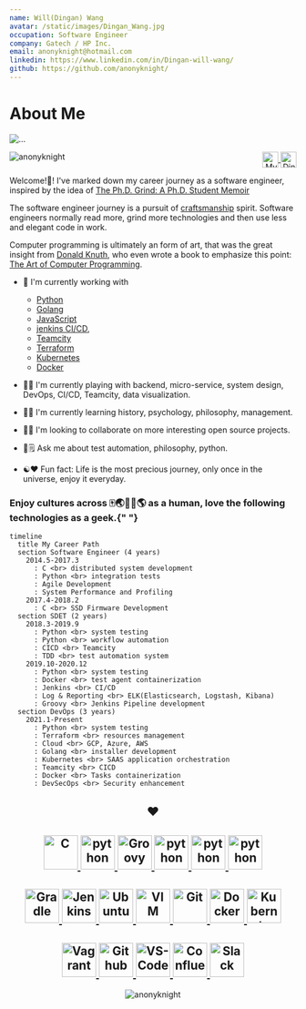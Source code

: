 ```yaml
---
name: Will(Dingan) Wang
avatar: /static/images/Dingan_Wang.jpg
occupation: Software Engineer
company: Gatech / HP Inc.
email: anonyknight@hotmail.com
linkedin: https://www.linkedin.com/in/Dingan-will-wang/
github: https://github.com/anonyknight/
---
```


# About Me

<div className="flex flex-wrap justify-center">
  <div className="w-6/12 sm:w-4/12 px-4">
    <img
      src={require("@site/static/img/DinganWang.jpg").default}
      alt="..."
      className="shadow-lg rounded-full max-w-full h-auto align-middle border-none"
    />
  </div>
</div>

<div>
  <img
    align="left"
    src="https://komarev.com/ghpvc/?username=anonyknight"
    alt="anonyknight"
  />
  <p align="right">
    <a href="https://github.com/anonyknight" target="_blank">
      <img
        align="center"
        src="https://raw.githubusercontent.com/devicons/devicon/master/icons/github/github-original.svg"
        alt="My github.io"
        height="28"
        width="28"
      />
    </a>
    <a href="https://linkedin.com/in/Dingan-will-wang" target="_blank">
      <img
        align="center"
        src="https://cdn.jsdelivr.net/npm/simple-icons@3.0.1/icons/linkedin.svg"
        alt="Dingan-will-wang"
        height="28"
        width="28"
      />
    </a>
  </p>
</div>

Welcome!👋! I've marked down my career journey as a software engineer,
inspired by the idea of [The Ph.D. Grind: A Ph.D. Student Memoir](https://www.goodreads.com/en/book/show/15731248-the-ph-d-grind)

The software engineer journey is a pursuit of
[craftsmanship](https://manifesto.softwarecraftsmanship.org/) spirit.
Software engineers normally read more, grind more technologies and then use less and elegant code in work.

Computer programming is ultimately an form of art, that was the great insight from [Donald Knuth](https://en.wikipedia.org/wiki/Donald_Knuth), who even wrote a book to emphasize this point:
[The Art of Computer Programming](https://en.wikipedia.org/wiki/The_Art_of_Computer_Programming).

- 🔭 I'm currently working with

  - [Python](https://www.python.org/)
  - [Golang](https://golang.org/)
  - [JavaScript](https://developer.mozilla.org/en-US/docs/Web/JavaScript)
  - [jenkins CI/CD](https://www.jenkins.io/doc/book/pipeline/),
  - [Teamcity](https://www.jetbrains.com/help/teamcity/teamcity-documentation.html)
  - [Terraform](https://www.terraform.io/)
  - [Kubernetes](https://kubernetes.io/)
  - [Docker](https://www.docker.com/)

- 🎵️🎶️ I'm currently playing with backend, micro-service, system design, DevOps, CI/CD, Teamcity, data visualization.

- 🌱🌳️ I'm currently learning history, psychology, philosophy, management.

- 🍻️🥂️ I'm looking to collaborate on more interesting open source projects.

- 💬🗒️ Ask me about test automation, philosophy, python.

- ☯️❤️ Fun fact: Life is the most precious journey, only once in the universe, enjoy it everyday.

<h3>
  Enjoy cultures across 🀄️🌏️🍁️🗽️🌎️ as a human, love the following
  technologies as a geek.{" "}
</h3>

```mermaid
timeline
  title My Career Path
  section Software Engineer (4 years)
    2014.5-2017.3 
      : C <br> distributed system development
      : Python <br> integration tests
      : Agile Development
      : System Performance and Profiling
    2017.4-2018.2
      : C <br> SSD Firmware Development
  section SDET (2 years)
    2018.3-2019.9
      : Python <br> system testing
      : Python <br> workflow automation
      : CICD <br> Teamcity
      : TDD <br> test automation system
    2019.10-2020.12
      : Python <br> system testing
      : Docker <br> test agent containerization
      : Jenkins <br> CI/CD
      : Log & Reporting <br> ELK(Elasticsearch, Logstash, Kibana)
      : Groovy <br> Jenkins Pipeline development
  section DevOps (3 years)
    2021.1-Present 
      : Python <br> system testing
      : Terraform <br> resources management
      : Cloud <br> GCP, Azure, AWS
      : Golang <br> installer development
      : Kubernetes <br> SAAS application orchestration
      : Teamcity <br> CICD
      : Docker <br> Tasks containerization
      : DevSecOps <br> Security enhancement
```

<h2 align="center">❤️</h2>
<h2 align="center">
<a href="https://www.cprogramming.com">
  <img
    src="https://raw.githubusercontent.com/devicons/devicon/master/icons/c/c-plain.svg"
    alt="C"
    width="60"
    height="60"
  />
</a>
<a href="https://www.python.org/doc">
  <img
    src="https://raw.githubusercontent.com/devicons/devicon/master/icons/python/python-original.svg"
    alt="python"
    width="60"
    height="60"
  />
</a>
<a href="https://groovy-lang.org/documentation.html">
  <img
    src="https://raw.githubusercontent.com/devicons/devicon/master/icons/groovy/groovy-original.svg"
    alt="Groovy"
    width="60"
    height="60"
  />
</a>
<a href="https://go.dev">
  <img
    src="https://raw.githubusercontent.com/devicons/devicon/master/icons/go/go-original.svg"
    alt="python"
    width="60"
    height="60"
  />
</a>
<a href="https://dev.java">
  <img
    src="https://raw.githubusercontent.com/devicons/devicon/master/icons/java/java-original.svg"
    alt="python"
    width="60"
    height="60"
  />
</a>
<a href="https://developer.mozilla.org/en-US/docs/Web/JavaScript">
  <img
    src="https://raw.githubusercontent.com/devicons/devicon/master/icons/javascript/javascript-original.svg"
    alt="python"
    width="60"
    height="60"
  />
</a>
</h2>

<h2 align="center">
<a href="https://docs.gradle.org/current/userguide/userguide.html">
  <img
    src="https://raw.githubusercontent.com/devicons/devicon/master/icons/gradle/gradle-plain.svg"
    alt="Gradle"
    width="60"
    height="60"
  />
</a>
<a href="https://www.jenkins.io/doc">
  <img
    src="https://raw.githubusercontent.com/devicons/devicon/master/icons/jenkins/jenkins-original.svg"
    alt="Jenkins"
    width="60"
    height="60"
  />
</a>
<a href="https://ubuntu.com">
  <img
    src="https://raw.githubusercontent.com/devicons/devicon/master/icons/ubuntu/ubuntu-plain-wordmark.svg"
    alt="Ubuntu"
    width="60"
    height="60"
  />
</a>
<a href="https://www.vim.org">
  <img
    src="https://raw.githubusercontent.com/devicons/devicon/master/icons/vim/vim-plain.svg"
    alt="VIM"
    width="60"
    height="60"
  />
</a>
<a href="https://git-scm.com/doc">
  <img
    src="https://raw.githubusercontent.com/devicons/devicon/master/icons/git/git-original.svg"
    alt="Git"
    width="60"
    height="60"
  />
</a>
<a href="https://docs.docker.com">
  <img
    src="https://raw.githubusercontent.com/devicons/devicon/master/icons/docker/docker-original.svg"
    alt="Docker"
    width="60"
    height="60"
  />
</a>
<a href="https://kubernetes.io/docs/home">
  <img
    src="https://kubernetes.io/images/favicon.png"
    alt="Kubernetes"
    width="60"
    height="60"
  />
</a>
</h2>

<h2 align="center">
<a href="https://www.vagrantup.com/docs">
  <img
    src="https://raw.githubusercontent.com/devicons/devicon/master/icons/vagrant/vagrant-original.svg"
    alt="Vagrant"
    width="60"
    height="60"
  />
</a>
<a href="https://docs.github.com/en">
  <img
    src="https://raw.githubusercontent.com/devicons/devicon/master/icons/github/github-original.svg"
    alt="Github"
    width="60"
    height="60"
  />
</a>
<a href="https://code.visualstudio.com/docs">
  <img
    src="https://upload.wikimedia.org/wikipedia/commons/thumb/9/9a/Visual_Studio_Code_1.35_icon.svg/1200px-Visual_Studio_Code_1.35_icon.svg.png"
    alt="VS-Code"
    width="60"
    height="60"
  />
</a>
<a href="https://pandas.pydata.org">
  <img
    src="https://raw.githubusercontent.com/devicons/devicon/master/icons/pandas/pandas-original.svg"
    alt="Confluence"
    width="60"
    height="60"
  />
</a>
<a href="https://cloud.google.com">
  <img
    src="https://raw.githubusercontent.com/devicons/devicon/master/icons/googlecloud/googlecloud-original.svg"
    alt="Slack"
    width="60"
    height="60"
  />
</a>
</h2>


<p align="center">
  <img
    src="https://github-readme-stats.vercel.app/api?username=anonyknight&show_icons=true"
    alt="anonyknight"
  />
</p>